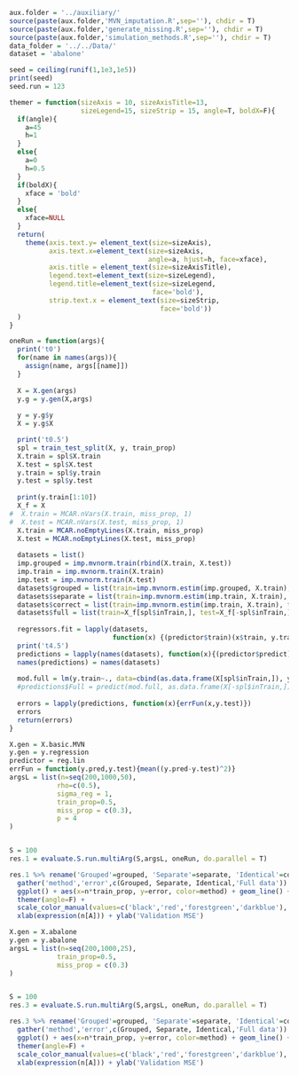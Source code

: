 ```r
aux.folder = '../auxiliary/'
source(paste(aux.folder,'MVN_imputation.R',sep=''), chdir = T)
source(paste(aux.folder,'generate_missing.R',sep=''), chdir = T)
source(paste(aux.folder,'simulation_methods.R',sep=''), chdir = T)
data_folder = '../../Data/'
dataset = 'abalone'

seed = ceiling(runif(1,1e3,1e5))
print(seed)
seed.run = 123

themer = function(sizeAxis = 10, sizeAxisTitle=13,
                  sizeLegend=15, sizeStrip = 15, angle=T, boldX=F){
  if(angle){
    a=45
    h=1
  }
  else{
    a=0
    h=0.5
  }
  if(boldX){
    xface = 'bold'
  }
  else{
    xface=NULL
  }
  return(
    theme(axis.text.y= element_text(size=sizeAxis),
          axis.text.x=element_text(size=sizeAxis,
                                   angle=a, hjust=h, face=xface),
          axis.title = element_text(size=sizeAxisTitle),
          legend.text=element_text(size=sizeLegend),
          legend.title=element_text(size=sizeLegend,
                                    face='bold'),
          strip.text.x = element_text(size=sizeStrip,
                                      face='bold'))
  )
}
```

```r
oneRun = function(args){
  print('t0')
  for(name in names(args)){
    assign(name, args[[name]])
  }
  
  X = X.gen(args)
  y.g = y.gen(X,args)
  
  y = y.g$y
  X = y.g$X

  print('t0.5')
  spl = train_test_split(X, y, train_prop)
  X.train = spl$X.train
  X.test = spl$X.test
  y.train = spl$y.train
  y.test = spl$y.test
  
  print(y.train[1:10])
  X_f = X
#  X.train = MCAR.nVars(X.train, miss_prop, 1)
#  X.test = MCAR.nVars(X.test, miss_prop, 1)
  X.train = MCAR.noEmptyLines(X.train, miss_prop)
  X.test = MCAR.noEmptyLines(X.test, miss_prop)
  
  datasets = list()
  imp.grouped = imp.mvnorm.train(rbind(X.train, X.test))
  imp.train = imp.mvnorm.train(X.train)
  imp.test = imp.mvnorm.train(X.test)
  datasets$grouped = list(train=imp.mvnorm.estim(imp.grouped, X.train), test=imp.mvnorm.estim(imp.grouped, X.test))
  datasets$separate = list(train=imp.mvnorm.estim(imp.train, X.train), test=imp.mvnorm.estim(imp.test, X.test))
  datasets$correct = list(train=imp.mvnorm.estim(imp.train, X.train), test=imp.mvnorm.estim(imp.train, X.test))
  datasets$full = list(train=X_f[spl$inTrain,], test=X_f[-spl$inTrain,])
  
  regressors.fit = lapply(datasets,
                          function(x) {(predictor$train)(x$train, y.train)})
  print('t4.5')
  predictions = lapply(names(datasets), function(x){(predictor$predict)(regressors.fit[[x]], datasets[[x]]$test)})
  names(predictions) = names(datasets)
  
  mod.full = lm(y.train~., data=cbind(as.data.frame(X[spl$inTrain,]), y.train))
  #predictions$Full = predict(mod.full, as.data.frame(X[-spl$inTrain,]))
  
  errors = lapply(predictions, function(x){errFun(x,y.test)})
  errors
  return(errors)
}
```

```r
X.gen = X.basic.MVN
y.gen = y.regression
predictor = reg.lin
errFun = function(y.pred,y.test){mean((y.pred-y.test)^2)}
argsL = list(n=seq(200,1000,50),
            rho=c(0.5),
            sigma_reg = 1,
            train_prop=0.5,
            miss_prop = c(0.3),
            p = 4
)


S = 100
res.1 = evaluate.S.run.multiArg(S,argsL, oneRun, do.parallel = T) 
```

```r
res.1 %>% rename('Grouped'=grouped, 'Separate'=separate, 'Identical'=correct, 'Full data'=full) %>%
  gather('method','error',c(Grouped, Separate, Identical,'Full data')) %>%
  ggplot() + aes(x=n*train_prop, y=error, color=method) + geom_line() +
  themer(angle=F) +
  scale_color_manual(values=c('black','red','forestgreen','darkblue'), name = "Imputation") +
  xlab(expression(n[A])) + ylab('Validation MSE')
```

```r
X.gen = X.abalone
y.gen = y.abalone 
argsL = list(n=seq(200,1000,25),
            train_prop=0.5,
            miss_prop = c(0.3)
)


S = 100
res.3 = evaluate.S.run.multiArg(S,argsL, oneRun, do.parallel = T) 
```

```r
res.3 %>% rename('Grouped'=grouped, 'Separate'=separate, 'Identical'=correct, 'Full data'=full) %>%
  gather('method','error',c(Grouped, Separate, Identical,'Full data')) %>%
  ggplot() + aes(x=n*train_prop, y=error, color=method) + geom_line() +
  themer(angle=F) +
  scale_color_manual(values=c('black','red','forestgreen','darkblue'), name = "Imputation") +
  xlab(expression(n[A])) + ylab('Validation MSE')
```
